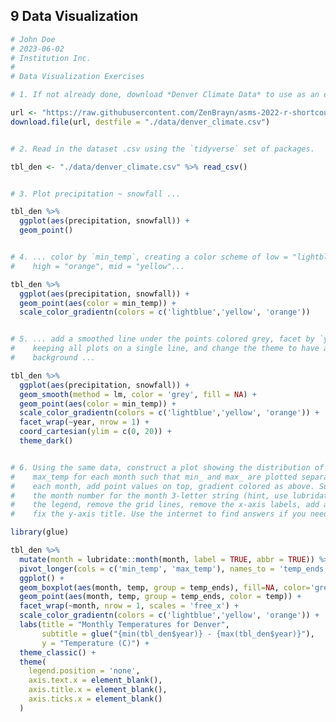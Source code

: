 ## **9** Data Visualization {-}

```r
# John Doe
# 2023-06-02
# Institution Inc.
#
# Data Visualization Exercises

# 1. If not already done, download *Denver Climate Data* to use as an example data file.

url <- "https://raw.githubusercontent.com/ZenBrayn/asms-2022-r-shortcourse/main/exercises/intro_to_r/data/denver_climate.csv"
download.file(url, destfile = "./data/denver_climate.csv")


# 2. Read in the dataset .csv using the `tidyverse` set of packages.

tbl_den <- "./data/denver_climate.csv" %>% read_csv()


# 3. Plot precipitation ~ snowfall ...

tbl_den %>% 
  ggplot(aes(precipitation, snowfall)) + 
  geom_point()


# 4. ... color by `min_temp`, creating a color scheme of low = "lightblue" and 
#    high = "orange", mid = "yellow"...

tbl_den %>% 
  ggplot(aes(precipitation, snowfall)) + 
  geom_point(aes(color = min_temp)) +
  scale_color_gradientn(colors = c('lightblue','yellow', 'orange'))


# 5. ... add a smoothed line under the points colored grey, facet by `year` 
#    keeping all plots on a single line, and change the theme to have a dark 
#    background ...

tbl_den %>% 
  ggplot(aes(precipitation, snowfall)) + 
  geom_smooth(method = lm, color = 'grey', fill = NA) +
  geom_point(aes(color = min_temp)) +
  scale_color_gradientn(colors = c('lightblue','yellow', 'orange')) +
  facet_wrap(~year, nrow = 1) +
  coord_cartesian(ylim = c(0, 20)) +
  theme_dark()


# 6. Using the same data, construct a plot showing the distribution of min_ and 
#    max_temp for each month such that min_ and max_ are plotted separately for 
#    each month, add point values on top, gradient colored as above. Substitute 
#    the month number for the month 3-letter string (hint, use lubridate), remove 
#    the legend, remove the grid lines, remove the x-axis labels, add a title and 
#    fix the y-axis title. Use the internet to find answers if you need to.

library(glue)

tbl_den %>%
  mutate(month = lubridate::month(month, label = TRUE, abbr = TRUE)) %>%
  pivot_longer(cols = c('min_temp', 'max_temp'), names_to = 'temp_ends', values_to = 'temp') %>%
  ggplot() +
  geom_boxplot(aes(month, temp, group = temp_ends), fill=NA, color='grey40', position = 'identity') +
  geom_point(aes(month, temp, group = temp_ends, color = temp)) +
  facet_wrap(~month, nrow = 1, scales = 'free_x') +
  scale_color_gradientn(colors = c('lightblue','yellow', 'orange')) +
  labs(title = "Monthly Temperatures for Denver",
       subtitle = glue("{min(tbl_den$year)} - {max(tbl_den$year)}"),
       y = "Temperature (C)") +
  theme_classic() +
  theme(
    legend.position = 'none',
    axis.text.x = element_blank(),
    axis.title.x = element_blank(),
    axis.ticks.x = element_blank()
  )
```